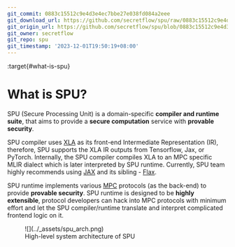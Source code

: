 ```yaml
---
git_commit: 0883c15512c9e4d3e4ec7bbe27e038fd084a2eee
git_download_url: https://github.com/secretflow/spu/raw/0883c15512c9e4d3e4ec7bbe27e038fd084a2eee/docs/getting_started/introduction.rst
git_origin_url: https://github.com/secretflow/spu/blob/0883c15512c9e4d3e4ec7bbe27e038fd084a2eee/docs/getting_started/introduction.rst
git_owner: secretflow
git_repo: spu
git_timestamp: '2023-12-01T19:50:19+08:00'
---
```


:target{#what-is-spu}

# What is SPU?

SPU (Secure Processing Unit) is a domain-specific <strong>compiler and runtime suite</strong>, that aims to provide a <strong>secure computation</strong> service with <strong>provable security</strong>.

SPU compiler uses [XLA](https://www.tensorflow.org/xla/operation_semantics) as its front-end Intermediate Representation (IR), therefore, SPU supports the XLA IR outputs from Tensorflow, Jax, or PyTorch. Internally, the SPU compiler compiles XLA to an MPC specific MLIR dialect which is later interpreted by SPU runtime. Currently, SPU team highly recommends using [JAX](https://github.com/google/jax) and its sibling - [Flax](https://github.com/google/flax).

SPU runtime implements various [MPC](https://en.wikipedia.org/wiki/Secure_multi-party_computation) protocols (as the back-end) to provide <strong>provable security</strong>. SPU runtime is designed to be <strong>highly extensible</strong>, protocol developers can hack into MPC protocols with minimum effort and let the SPU compiler/runtime translate and interpret complicated frontend logic on it.

<figure id="id1">
  ![](../_assets/spu_arch.png)

  <figcaption>
    High-level system architecture of SPU
  </figcaption>
</figure>
